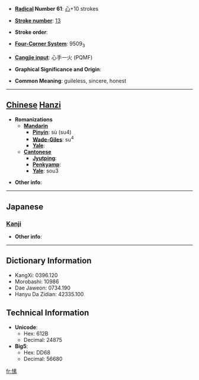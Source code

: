 * '''[[Wiktionary:Chinese radical index| Radical]] Number 61''': [[Wiktionary:Chinese radical index 心|心]]+10 strokes

* '''[[Wiktionary:Chinese total strokes index|Stroke number]]''': [[Wiktionary:Chinese total strokes index 13|13]]

* '''Stroke order''': 

* '''[[Wiktionary:Chinese four corner index|Four-Corner System]]''': 9509<sub>3</sub>

* '''[[Wiktionary:Chinese Cangjie index|Cangjie input]]''': 心手一火 (PQMF)

* '''Graphical Significance and Origin''': 

* '''Common Meaning''': guileless, sincere, honest

----

== [[Chinese]] [[Hanzi]] ==

* '''Romanizations'''
** '''[[Mandarin]]'''
*** '''[[Pinyin]]''': sù (su4)
*** '''[[Wade-Giles]]''': su<sup>4</sup>
*** '''[[Yale]]''': 
** '''[[Cantonese]]'''
*** '''[[Jyutping]]''':
*** '''[[Penkyamp]]''': 
*** '''[[Yale]]''': sou3

* '''Other info''': 

----

==Japanese==
===[[Kanji]]===
{{kanji|on readings=[[そ]] (so)|kun readings=[[まこと]] (makoto)}}

* '''Other info''':  

----

== Dictionary Information ==

* KangXi: 0396.120
* Morobashi: 10986
* Dae Jaweon: 0734.190
* Hanyu Da Zidian: 42335.100

== Technical Information ==

* '''Unicode''':
** Hex: 612B
** Decimal: 24875
* '''Big5''':
** Hex: DD68
** Decimal: 56680

[[fr:愫]]